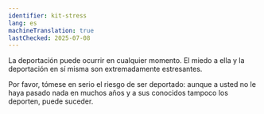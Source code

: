 ```yaml
---
identifier: kit-stress
lang: es
machineTranslation: true
lastChecked: 2025-07-08
---
```

La deportación puede ocurrir en cualquier momento. El miedo a ella y la deportación en sí misma son extremadamente estresantes.

<BlockBox identifier="stress">
    <Block identifier="stress" collection="flyers" />
</BlockBox>

Por favor, tómese en serio el riesgo de ser deportado: aunque a usted no le haya pasado nada en muchos años y a sus conocidos tampoco los deporten, puede suceder.
